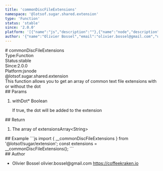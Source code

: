 ```yaml
---
title: 'commonDiscFileExtensions'
namespace: '@lotsof.sugar.shared.extension'
type: 'Function'
status: 'stable'
since: '2.0.0'
platform: '[{"name":"js","description":""},{"name":"node","description":""}]'
author: '{"name":"Olivier Bossel","email":"olivier.bossel@gmail.com","url":"https://coffeekraken.io"}'
---
```

<div class="docmap-mdx">
# commonDiscFileExtensions
<div class="_metas">
<div class="_type"><span class="_type-label">Type:</span><span class="_type-value">Function</span></div>
<div class="_status"><span class="_status-label">Status:</span><span class="_status-value -stable">stable</span></div>
<div class="_since"><span class="_since-label">Since:</span><span class="_since-value">2.0.0</span></div>
<div class="_platform"><span class="_platform-label">Platform:</span><span class="_platform-value">js</span><span class="_platform-value">node</span></div>
</div>
<div class="_namespace">@lotsof.sugar.shared.extension</div>
<div class="_description">
This function allows you to get an array of common text file extensions with or without the dot
</div>
<div class="_params">
## Params
<ol class="_list">
<li class="_item">
<span class="_name">withDot<span class="_required">*</span></span><span class="_default"></span> <span class="_type">Boolean</span>
<p class="_description">If true, the dot will be added to the extension</p>
</li>
</ol>
</div>
<div class="_return">
## Return
<ol class="_list">
<li class="_item">
<span class="_description">The array of extensions</span><span class="_default"></span><span class="_type">Array&lt;String&gt;</span>
</li>
</ol>
</div>
<div class="_examples">
## Example
```js
import { __commonDiscFileExtensions } from '@lotsof/sugar/extension';
const extensions = __commonDiscFileExtensions();
```
</div>
<div class="_author">
## Author
<ul class="_list">
<li class="_item">
<span class="_name">Olivier Bossel</span>
<span class="_email">olivier.bossel@gmail.com</span>
<a href="https://coffeekraken.io" target="_blank" class="_url">https://coffeekraken.io</a>
</li>
</ul>
</div>
</div>